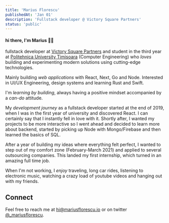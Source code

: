 ```yaml
---
title: 'Marius Florescu'
publishedAt: 'Jan 01'
description: 'Fullstack developer @ Victory Square Partners'
status: 'public'
---
```


#### hi there, I'm Marius 👋🏽

fullstack developer at [Victory Square Partners](https://www.linkedin.com/company/victorysqpartners) and student in the third year at [Politehnica University Timisoara](https://ac.upt.ro/) (Computer Engineering) who _loves_ building and experimenting modern solutions using cutting-edge technologies.

Mainly building _web applications_ with React, Next, Go and Node. Interested in UI/UX Engineering, design systems and learning Rust and Swift.

I'm _learning by building_, always having a positive mindset accompanied by a _can-do_ attitude.

My _development journey_ as a fullstack developer started at the end of 2019, when I was in the first year of university and discovered React. I can certainly say that I instantly fell in love with it.
Shortly after, I wanted my projects to be more interactive so I went ahead and decided to learn more about backend, started by picking up Node with Mongo/Firebase and then learned the basics of SQL.

After a year of building my ideas where everything felt perfect, I wanted to step out of my comfort zone (February-March 2021) and applied to several outsourcing companies. This landed my first internship, which turned in an amazing full time job.

When I'm not working, I _enjoy_ traveling, long car rides, listening to electronic music, watching a crazy load of youtube videos and hanging out with my friends.

## Connect

Feel free to reach me at [hi@mariusflorescu.io](mailto:hi@mariusflorescu.io) or on twitter [@\_mariusflorescu](https://twitter.com/_mariusflorescu).
